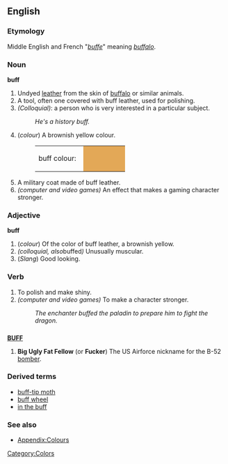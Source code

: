 ==English==

===Etymology===
Middle English and French "''[[buffe]]''" meaning ''[[buffalo]]''.

===Noun===
'''buff'''
# Undyed [[leather]] from the skin of [[buffalo]] or similar animals. 
# A tool, often one covered with buff leather, used for polishing.
# ''(Colloquial)'': a person who is very interested in a particular subject.
#: ''He's a history buff.''
# (''colour'') A brownish yellow colour. 
#:<table><tr><td>buff colour: &nbsp;</td><td bgcolor="#E3A857" width="80">&nbsp; </td></tr></table>
# A military coat made of buff leather.
# ''(computer and video games)'' An effect that makes a gaming character stronger.

===Adjective===
'''buff'''
# (''colour'') Of the color of buff leather, a brownish yellow.
# ''(colloquial, also ''buffed'')'' Unusually muscular.
# (''Slang'') Good looking.

===Verb===
{{en-infl-reg-consonant|buff||}}
# To polish and make shiny.
# ''(computer and video games)'' To make a character stronger.
#: ''The enchanter buffed the paladin to prepare him to fight the dragon.''

==={{Acronym}}===
'''[[BUFF]]'''
# '''Big Ugly Fat Fellow''' (or '''Fucker''') The US Airforce nickname for the B-52 [[bomber]].

===Derived terms===
*[[buff-tip moth]]
*[[buff wheel]]
*[[in the buff]]

===See also===
*[[Wiktionary_Appendix:Colours|Appendix:Colours]]

[[Category:Colors]]